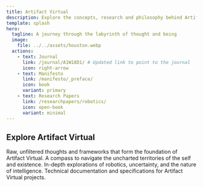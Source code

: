 ```yaml
---
title: Artifact Virtual
description: Explore the concepts, research and philosophy behind Artifact Virtual.
template: splash
hero:
  tagline: A journey through the labyrinth of thought and being
  image:
    file: ../../assets/houston.webp
  actions:
    - text: Journal
      link: /journal/A1W18D1/ # Updated link to point to the journal
      icon: right-arrow
    - text: Manifesto
      link: /manifesto/_preface/
      icon: book
      variant: primary
    - text: Research Papers
      link: /researchpapers/robotics/
      icon: open-book
      variant: minimal
---
```



## Explore Artifact Virtual

<CardGrid stagger>
	<Card title="Journal" icon="pencil">
		Raw, unfiltered thoughts and frameworks that form the foundation of Artifact Virtual.
	</Card>
	<Card title="Manifesto" icon="book">
		A compass to navigate the uncharted territories of the self and existence.
	</Card>
	<Card title="Research Papers" icon="open-book">
		In-depth explorations of robotics, uncertainty, and the nature of intelligence.
	</Card>
	<Card title="Reference" icon="document">
		Technical documentation and specifications for Artifact Virtual projects.
	</Card>
</CardGrid>
